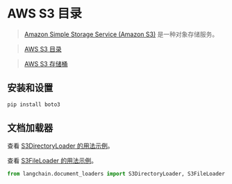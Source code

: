 # AWS S3 目录

> [Amazon Simple Storage Service (Amazon S3)](https://docs.aws.amazon.com/zh_cn/AmazonS3/latest/userguide/using-folders.html) 是一种对象存储服务。

> [AWS S3 目录](https://docs.aws.amazon.com/zh_cn/AmazonS3/latest/userguide/using-folders.html)

> [AWS S3 存储桶](https://docs.aws.amazon.com/zh_cn/AmazonS3/latest/userguide/UsingBucket.html)


## 安装和设置

```bash
pip install boto3
```


## 文档加载器

查看 [S3DirectoryLoader 的用法示例](/docs/modules/data_connection/document_loaders/integrations/aws_s3_directory.html)。

查看 [S3FileLoader 的用法示例](/docs/modules/data_connection/document_loaders/integrations/aws_s3_file.html)。

```python
from langchain.document_loaders import S3DirectoryLoader, S3FileLoader
```
